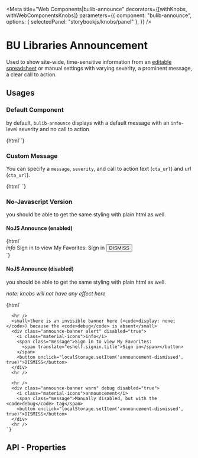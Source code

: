 
<Meta 
  title="Web Components|bulib-announce"
  decorators={[withKnobs, withWebComponentsKnobs]}
  parameters={{
    component: "bulib-announce",
    options: { selectedPanel: "storybookjs/knobs/panel" },
  }}
/>

# BU Libraries Announcement 

Used to show site-wide, time-sensitive information from an [editable spreadsheet](https://docs.google.com/spreadsheets/d/1ElW0CUOV3LvcHuYxK2BZfFjo65a-XDrlNJtnrelA6tM/edit#gid=0)
  or manual settings with varying severity, a prominent message, a clear call to action.

## Usages 

### Default Component

by default, `bulib-announce` displays with a default message with an `info`-level severity and no call to action

<Preview withToolbar>
  <Story name="default">
    {html`<bulib-announce debug></bulib-announce>`}
  </Story>
</Preview>

### Custom Message

You can specify a `message`, `severity`, and call to action text (`cta_url`) and url (`cta_url`). 

<Preview withToolbar>
  <Story name="message-success-cta">
    {html`
      <bulib-announce message="this is a custom message" severity="success" debug
        cta_text="click me" cta_url="https://github.com/bulib/bulib-wc"></bulib-announce>`}
  </Story>
</Preview>

### No-Javascript Version

you should be able to get the same styling with plain html as well.

#### NoJS Announce (enabled)

<Preview withToolbar>
  <Story name="nojs-announce">
    {html`
      <bulib-announce style="display: none;"></bulib-announce>
      <div class="announce-banner warn" debug>
        <i class="material-icons">info</i>
        <span class="message">Sign in to view My Favorites: 
          <span translate="eshelf.signin.title">Sign in</span></button>
        </span>
        <button onclick="localStorage.setItem('announcement-dismissed', true)">DISMISS</button>
      </div>
    `}
  </Story>
</Preview>


#### NoJS Announce (disabled)

you should be able to get the same styling with plain html as well.

_note: knobs will not have any effect here_

<Preview withToolbar>
  <Story name="nojs-announce-disabled">
    {html`
      <bulib-announce style="display: none;"></bulib-announce>
      
      <hr />
      <small>there is an invisible banner here (<code>display: none;</code>) because the <code>debug</code> is absent</small>
      <div class="announce-banner alert" disabled="true">
        <i class="material-icons">info</i>
        <span class="message">Sign in to view My Favorites: 
          <span translate="eshelf.signin.title">Sign in</span></button>
        </span>
        <button onclick="localStorage.setItem('announcement-dismissed', true)">DISMISS</button>
      </div>
      <hr />
      
      <hr />
      <div class="announce-banner warn" debug disabled="true">
        <i class="material-icons">announcement</i>
        <span class="message">Manually disabled, but with the <code>debug</code> tag</span>
        <button onclick="localStorage.setItem('announcement-dismissed', true)">DISMISS</button>
      </div>
      <hr />
    `}
  </Story>
</Preview>


## API - Properties 

<Props of="bulib-announce" />

